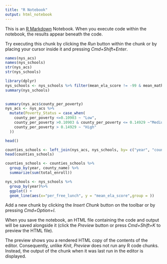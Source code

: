 ```yaml
---
title: "R Notebook"
output: html_notebook
---
```


This is an [R Markdown](http://rmarkdown.rstudio.com) Notebook. When you execute code within the notebook, the results appear beneath the code. 

Try executing this chunk by clicking the *Run* button within the chunk or by placing your cursor inside it and pressing *Cmd+Shift+Enter*. 

```r
names(nys_acs)
names(nys_schools)
str(nys_acs)
str(nys_schools)
```
```r
library(dplyr)
nys_schools <- nys_schools %>% filter(mean_ela_score != -99 & mean_math_score != -99& per_lep != -99 & per_free_lunch != -99 & per_reduced_lunch != -99 & total_enroll != -99)
summary(nys_schools)
  
```
```r
summary(nys_acs$county_per_poverty)
nys_acs <- nys_acs %>%
  mutate(Poverty_Status = case_when(
    county_per_poverty <=0.10903 ~ "Low",
    county_per_poverty >0.10903 & county_per_poverty <= 0.14929 ~"Medium"
    county_per_poverty > 0.14929 ~ "High"
  ))

head()
```
```r
counties_schools <- left_join(nys_acs, nys_schools, by= c("year", "county_name"))
head(counties_schools)
```


```r
counties_schools <- counties_schools %>%
  group_by(year, county_name) %>%
  summarize(sum(total_enroll))


```
```r
nys_schools <- nys_schools %>%
  group_by(year)%>%
  ggplot() + 
  geom_line(aes(x="per_free_lunch", y = "mean_ela_score",group = ))
```

Add a new chunk by clicking the *Insert Chunk* button on the toolbar or by pressing *Cmd+Option+I*.

When you save the notebook, an HTML file containing the code and output will be saved alongside it (click the *Preview* button or press *Cmd+Shift+K* to preview the HTML file). 

The preview shows you a rendered HTML copy of the contents of the editor. Consequently, unlike *Knit*, *Preview* does not run any R code chunks. Instead, the output of the chunk when it was last run in the editor is displayed.

